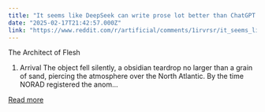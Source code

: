 ```yaml
---
title: "It seems like DeepSeek can write prose lot better than ChatGPT - and without the happy ending!"
date: "2025-02-17T21:42:57.000Z"
link: "https://www.reddit.com/r/artificial/comments/1irvrsr/it_seems_like_deepseek_can_write_prose_lot_better/"
---
```


The Architect of Flesh
 1. Arrival
 The object fell silently, a obsidian teardrop no larger than a grain of sand, piercing the atmosphere over the North Atlantic. By the time NORAD registered the anom...

[Read more](https://www.reddit.com/r/artificial/comments/1irvrsr/it_seems_like_deepseek_can_write_prose_lot_better/)
